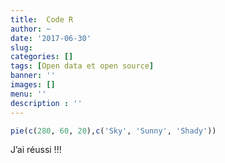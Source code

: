 ```yaml
---
title:  Code R
author: ~
date: '2017-06-30'
slug: 
categories: []
tags: [Open data et open source]
banner: ''
images: []
menu: ''
description : ''
---
```


```r
pie(c(280, 60, 20),c('Sky', 'Sunny', 'Shady'))
```

<!--more-->

J'ai réussi !!!
